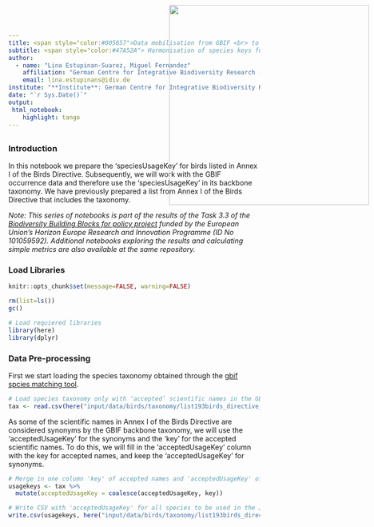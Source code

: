 ```yaml
---
title: <span style="color:#005857">Data mobilisation from GBIF <br> to the EBV Data Portal<span>
subtitle: <span style="color:#47A52A"> Harmonisation of species keys for JSON query of Annex I species of the Birds Directive
author: 
  - name: "Lina Estupinan-Suarez, Miguel Fernandez"
    affiliation: "German Centre for Integrative Biodiversity Research (iDiv)"
    email: lina.estupinans@idiv.de
institute: "**Institute**: German Centre for Integrative Biodiversity Research (iDiv)"
date: "`r Sys.Date()`"
output:
 html_notebook:
    highlight: tango
---
```

<img src="C:\gitrepo\B-Cubed_data_mobilization\input\logos\idiv+b3.png" style='width: 400px; position:absolute; top:0; right:0; padding:10px;'/>
---


### Introduction
In this notebook we prepare the 'speciesUsageKey' for birds listed in Annex I of the Birds Directive. Subsequently, we will work with the GBIF occurrence data and therefore use the 'speciesUsageKey' in its backbone taxonomy.
We have previously prepared a list from Annex I of the Birds Directive that includes the taxonomy.

*Note: This series of notebooks is part of the results of the Task 3.3 of the [Biodiversity Building Blocks for policy project](https://b-cubed.eu/) funded by the European Union’s Horizon Europe Research and Innovation Programme (ID No 101059592). Additional notebooks exploring the results and calculating simple metrics are also available at the same repository.*

### Load Libraries
```r
knitr::opts_chunk$set(message=FALSE, warning=FALSE)
```


```r
rm(list=ls())
gc()

# Load requiered libraries
library(here)
library(dplyr)
```

### Data Pre-processing

First we start loading the species taxonomy obtained through the [gbif spcies matching tool](https://www.gbif.org/tools/species-lookup).
```r
# Load species taxonomy only with ‘accepted’ scientific names in the GBIF backbone taxonomy
tax <- read.csv(here("input/data/birds/taxonomy/list193birds_directive_annexi_match_gbif.csv"))
```

As some of the scientific names in Annex I of the Birds Directive are considered synonyms by the GBIF backbone taxonomy, we will use the 'acceptedUsageKey' for the synonyms and the 'key' for the accepted scientific names. To do this, we will fill in the 'acceptedUsageKey' column with the key for accepted names, and keep the 'acceptedUsageKey' for synonyms.
```r
# Merge in one column 'key' of accepted names and 'acceptedUsageKey' of synonyms
usagekeys <- tax %>%
  mutate(acceptedUsageKey = coalesce(acceptedUsageKey, key))

# Write CSV with 'acceptedUsageKey' for all species to be used in the JSON query
write.csv(usagekeys, here("input/data/birds/taxonomy/list193birds_directive_annexi_allaccepted_usagekey_gbif.csv"))
```